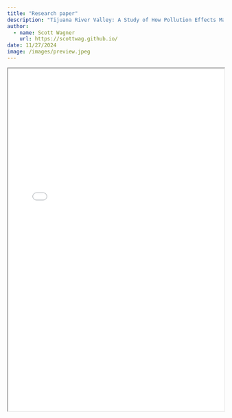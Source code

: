 ```yaml
---
title: "Research paper"
description: "Tijuana River Valley: A Study of How Pollution Effects Marine Life"
author:
  - name: Scott Wagner
    url: https://scottwag.github.io/
date: 11/27/2024
image: /images/preview.jpeg
---
```


<iframe src="tijuana_paper.pdf" width="100%" height="800px"></iframe>
